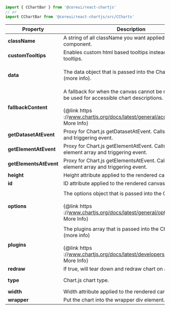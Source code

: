 
```jsx
import { CChartBar } from '@coreui/react-chartjs'
// or
import CChartBar from '@coreui/react-chartjs/src/CCharts'
```

| Property | Description | Type | Default |
| --- | --- | --- | --- |
| **className** | A string of all className you want applied to the base component. | `string` | - |
| **customTooltips** | Enables custom html based tooltips instead of standard tooltips. | `boolean` | true |
| **data** | The data object that is passed into the Chart.js chart (more info). | `ChartData<keyof ChartTypeRegistry, (number` \| `ScatterDataPoint` \| `BubbleDataPoint)[], unknown>` \| `((canvas: HTMLCanvasElement) => ChartData<...>)` | - |
| **fallbackContent** | A fallback for when the canvas cannot be rendered. Can be used for accessible chart descriptions.<br/><br/>{@link https ://www.chartjs.org/docs/latest/general/accessibility.html More Info} | `any` | - |
| **getDatasetAtEvent** | Proxy for Chart.js getDatasetAtEvent. Calls with dataset and triggering event. | `(dataset: InteractionItem[], event: any) => void` | - |
| **getElementAtEvent** | Proxy for Chart.js getElementAtEvent. Calls with single element array and triggering event. | `(element: InteractionItem[], event: any) => void` | - |
| **getElementsAtEvent** | Proxy for Chart.js getElementsAtEvent. Calls with element array and triggering event. | `(elements: InteractionItem[], event: any) => void` | - |
| **height** | Height attribute applied to the rendered canvas. | `number` | 150 |
| **id** | ID attribute applied to the rendered canvas. | `string` | - |
| **options** | The options object that is passed into the Chart.js chart.<br/><br/>{@link https ://www.chartjs.org/docs/latest/general/options.html More Info} | `_DeepPartialObject<CoreChartOptions<keyof ChartTypeRegistry> & ElementChartOptions<keyof ChartTypeRegistry> & PluginChartOptions<...> & DatasetChartOptions<...> & ScaleChartOptions<...>>` | - |
| **plugins** | The plugins array that is passed into the Chart.js chart (more info)<br/><br/>{@link https ://www.chartjs.org/docs/latest/developers/plugins.html More Info} | `Plugin<keyof ChartTypeRegistry, AnyObject>[]` | - |
| **redraw** | If true, will tear down and redraw chart on all updates. | `boolean` | false |
| **type** | Chart.js chart type. | `{'line'` \| `'bar'` \| `'radar'` \| `'doughnut'` \| `'polarArea'` \| `'bubble'` \| `'pie'` \| `'scatter'}` | - |
| **width** | Width attribute applied to the rendered canvas. | `number` | 300 |
| **wrapper** | Put the chart into the wrapper div element. | `boolean` | true |
